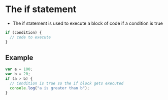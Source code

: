 # The if statement

- The if statement is used to execute a block of code if a condition is true

```js
if (condition) {
  // code to execute
}
```

## Example

```js
var a = 100;
var b = 20;
if (a > b) {
  // Condition is true so the if block gets executed
  console.log("a is greater than b");
}
```
